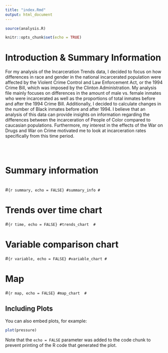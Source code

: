 ```yaml
---
title: "index.Rmd"
output: html_document
---
```


```r
source(analysis.R)
```

```r
knitr::opts_chunk$set(echo = TRUE)
```

# Introduction & Summary Information 
For my analysis of the Incarceration Trends data, I decided to focus on how differences in 
race and gender in the national incarcerated population were affected by the Violent Crime
Control and Law Enforcement Act, or the 1994 Crime Bill, which was imposed by the Clinton
Administration. My analysis file mainly focuses on differences in the amount of male vs.
female inmates who were incarcerated as well as the proportions of total inmates before and 
after the 1994 Crime Bill. Additionally, I decided to calculate changes in the number of 
Black inmates before and after 1994. I believe that an analysis of this data can provide
insights on information regarding the differences between the incarceration of People of 
Color compared to caucasian populations. Furthermore, my interest in the effects of the 
War on Drugs and War on Crime motivated me to look at incarceration rates specifically from
this time period. 

```r

```

\

# Summary information 
\
#```{r summary, echo = FALSE}
#summary_info
#```

# Trends over time chart 
#```{r time, echo = FALSE}
#trends_chart 
#```

# Variable comparison chart 
#```{r variable, echo = FALSE}
#variable_chart
#```

# Map 
#```{r map, echo = FALSE}
#map_chart 
#```


## Including Plots

You can also embed plots, for example:

```r
plot(pressure)
```

Note that the `echo = FALSE` parameter was added to the code chunk to prevent printing of the R code that generated the plot.
